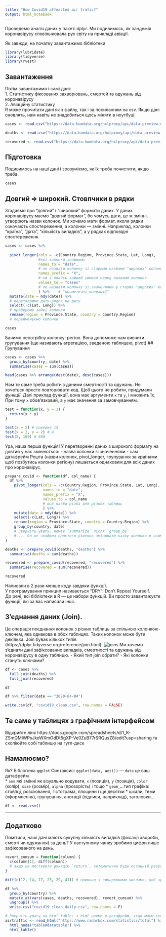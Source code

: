 ```yaml
---
title: "How Covid19 affeacted air trafic?"
output: html_notebook
---
```


Проведемо аналіз даних у пакеті *dplyr*. Ми подивимось, як пандемія коронавірусу сповільнювала рух світу на прикладі авіації.

Як завжди, на початку завантажимо бібліотеки
```r
library(lubridate)
library(tidyverse)
library(rvest)
```

## Завантаження
Потім завантажимо і самі дані:  
1. Статистику фіксованих захворювань, смертей та одужань від коронавірусу  
2. Авіаційну статистику  
R може прочитати дані як з файлу, так і за посиланням на csv. Якщо дані оновлять, нам навіть не знадобиться щось міняти в ноутбуці
```r
cases <- read.csv("https://data.humdata.org/hxlproxy/api/data-preview.csv?url=https%3A%2F%2Fraw.githubusercontent.com%2FCSSEGISandData%2FCOVID-19%2Fmaster%2Fcsse_covid_19_data%2Fcsse_covid_19_time_series%2Ftime_series_covid19_confirmed_global.csv&filename=time_series_covid19_confirmed_global.csv")

deaths <- read.csv("https://data.humdata.org/hxlproxy/api/data-preview.csv?url=https%3A%2F%2Fraw.githubusercontent.com%2FCSSEGISandData%2FCOVID-19%2Fmaster%2Fcsse_covid_19_data%2Fcsse_covid_19_time_series%2Ftime_series_covid19_deaths_global.csv&filename=time_series_covid19_deaths_global.csv")

recovered <- read.csv("https://data.humdata.org/hxlproxy/api/data-preview.csv?url=https%3A%2F%2Fraw.githubusercontent.com%2FCSSEGISandData%2FCOVID-19%2Fmaster%2Fcsse_covid_19_data%2Fcsse_covid_19_time_series%2Ftime_series_covid19_recovered_global.csv&filename=time_series_covid19_recovered_global.csv")
```

## Підготовка
Подивимось на наші дані і зрозуміємо, як їх треба почистити, якщо треба.
```r
cases
```

## Довгий => широкий. Стовпчики в рядки

Згадаємо про "довгий" і "широкий" формати даних. У даних коронавірусу маємо "довгий формат", бо чомусь дати, це ж змінні, утворрють назви колонок. Ми хочемо мати формат, яколи рядки означають спостереження, а колонки — змінні. Наприклад, колонки "країна", "дата", "кількість випадків", а у рядках відповідні спостереження.

```r
cases <- cases %>%
  
  pivot_longer(cols = -c(Country.Region, Province.State, Lat, Long),
               #які колонки залишимо
               names_to = "date",
               # як назвати колонку зі старими назвами "широких" колонок
               names_prefix = "X",
               # чи є якийсь зайвий символ перед назвами колонок
               values_to = "cases"
               # як назвати колонку зі значеннями у старих "широких" колонках
               ) %>%    # "косметичні операції"
  mutate(date = mdy(date)) %>%
  # перетворимо дату-рядок на дату
  select(-c(Lat, Long)) %>%
  # приберемо зайві колонки
  rename(region = Province.State, country = Country.Region)
  # перейменуємо колонки

cases
```

Бачимо непотрібну колонку: регіон. Вона допоможе нам вивчити групування (ще називають агрегацією, зведеною таблицею, pivot)
## Групування
```r
cases <- cases %>%
  group_by(country, date) %>%
  summarise(cases = sum(cases))

head(cases %>% arrange(desc(date), desc(cases)))
```

Нам те саме треба робити з даними смертності та одужань. Не хочеться просто повторювати код. Щоб цього не робити, придумали *функції*. Далі приклад функції, вона має аргументи `x` та `y`, і множить їх.  
При тому `x` обов'язковий, а `y` має значення за замовчуванням.  
```r
test = function(x, y = 3) {
  return(x * y)
}

test(x = 5) # поверне 15
test(x = 2, y = 2) # 4
test(5, 100) # 500
```

Ура, наша перша функція! У перетворенні даних з широкого формату на довгий у нас зміннються:
- назва колонки зі значеннями
- сам датафрейм
Решта (назви колонок, pivot_longer, групування за країнами щоб позбутись колонки регіону) лишається однаковим для всіх даних про коронавірус.

```r
prepare_covid <- function(df, col_name) {
  df %>%
    pivot_longer(cols = -c(Country.Region, Province.State, Lat, Long),
                 names_to = "date",
                 names_prefix = "X",
                 values_to = col_name
                 # оця назва різна для різних таблиць
                 ) %>%
    mutate(date = mdy(date)) %>%
    select(-c(Lat, Long)) %>%
    rename(region = Province.State, country = Country.Region) %>%
    group_by(country, date)
    # Зверніть увагу, немає `summarize` після `group_by`
    # ... бо не знайшла простого рішення змінювати назву колонки в цьому синтаксисі
}

deaths <- prepare_covid(deaths, "deaths") %>%
  summarise(deaths = sum(deaths))

recovered <- prepare_covid(recovered, "recovered") %>%
  summarise(recovered = sum(recovered))

recovered
```
Написали в 2 рази менше коду завдяки функції.  
У програмування принцип називається "DRY": Don't Repeat Yourself.  
До речі, всі бібліотеки в R — це набори функцій. Ви просто завантажуєте функції, які за вас написали інші.

## З'єднання даних (Join).
Це операція поєднання колонок з різних таблиць за спільною колонкою-ключем, яка однакова в обох таблицях. Таких колонок може бути декілька. 
Join буває кількох типів (https://dplyr.tidyverse.org/reference/join.html):
![joins](../img/join.png)
Ми хочемо з'єднати дані зафіксованих випадків, смертності та одужань від коронавірусу в одну таблицю.
- Який тип join обрати?
- Які колонки стануть ключами?
```r
df <- cases %>%
  full_join(deaths) %>%
  full_join(recovered)

df
```
```r
df %>% filter(date == "2020-04-04")
```

```r
write.csv(df, "covid19_clean.csv", row.names = FALSE)
```


## Те саме у таблицях з графічним інтерфейсом
Відкрийте лінк https://docs.google.com/spreadsheets/d/1_K-ZSmQMlWPsJkoWXmOdDt5gXP-Ve0ZuB77rSRQusZ8/edit?usp=sharing та скопіюйте собі таблицю на гугл-диск


## Намалюємо?

Як? Бібліотека `ggplot`
Синтаксис: `ggplot(data, aes())` — `data` це ваш датафрейм  
* `aes` які змінні як візуально кодувати, `x` (позиція), `y` (позиція), `color` (колір), `size` (розмір), `alpha` (прозорість) і тощо
* `geom_…` тип графіка: стовпці, розсіювання, гістограма, площини і ще десятки
* шкали, теми (оформлення), групування, анотації (підписи, наприклад), заголовки…

```r
df <- read.csv()
```




--------------------------------------------------

## Додатково

Помітили, наші дані мають сукупну кількість випадків (фіксації хвороби, смерті чи одужання) за день? У наступному чанку зробимо цифри лише зафіксованого на день.

```r
revert_cumsum = function(column) {
  c(column[1], diff(column))
  # якщо не поставити функцію `return`, автоматично буде останній результат
}

diff(c(12, 14, 17, 23, 29, 41)) # приклад з випадковими числами, щоб зрозуміти `diff`

df %>%
  group_by(country) %>%
  mutate_at(vars(cases, deaths, recovered), revert_cumsum) %>%
  ungroup() %>%
  write.csv("covid19_clean_daily.csv", row.names = F)
```


```r
# Зверніть увагу на html_table: з html прямо в датафрейм, якщо маєм тег <table>
airtraffic <- read_html("https://www.radarbox.com/statistics/total") %>%
  html_node("table#datatable") %>%
  html_table()
```


